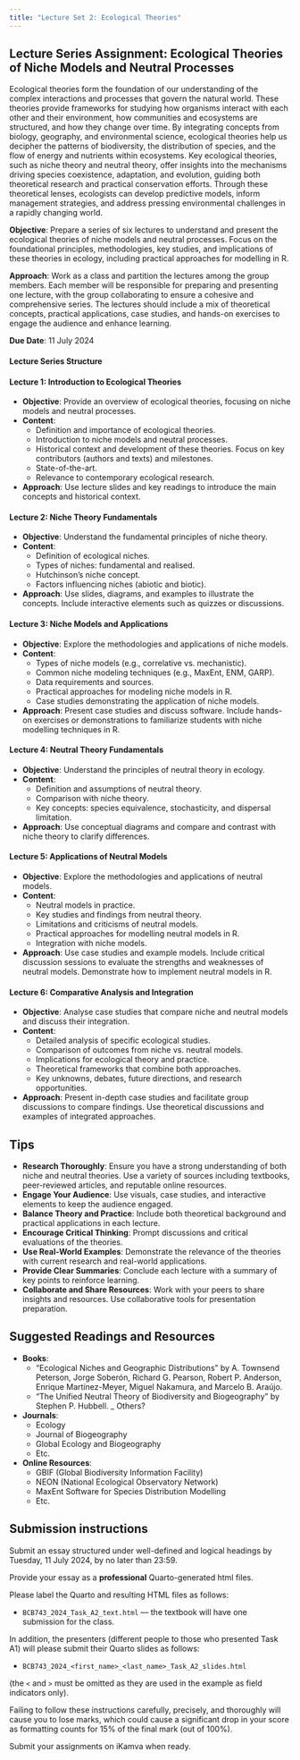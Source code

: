 ```yaml
---
title: "Lecture Set 2: Ecological Theories"
---
```


## Lecture Series Assignment: Ecological Theories of Niche Models and Neutral Processes

Ecological theories form the foundation of our understanding of the complex interactions and processes that govern the natural world. These theories provide frameworks for studying how organisms interact with each other and their environment, how communities and ecosystems are structured, and how they change over time. By integrating concepts from biology, geography, and environmental science, ecological theories help us decipher the patterns of biodiversity, the distribution of species, and the flow of energy and nutrients within ecosystems. Key ecological theories, such as niche theory and neutral theory, offer insights into the mechanisms driving species coexistence, adaptation, and evolution, guiding both theoretical research and practical conservation efforts. Through these theoretical lenses, ecologists can develop predictive models, inform management strategies, and address pressing environmental challenges in a rapidly changing world.

**Objective**: Prepare a series of six lectures to understand and present the ecological theories of niche models and neutral processes. Focus on the foundational principles, methodologies, key studies, and implications of these theories in ecology, including practical approaches for modelling in R.

**Approach**: Work as a class and partition the lectures among the group members. Each member will be responsible for preparing and presenting one lecture, with the group collaborating to ensure a cohesive and comprehensive series. The lectures should include a mix of theoretical concepts, practical applications, case studies, and hands-on exercises to engage the audience and enhance learning.

**Due Date**: 11 July 2024

#### Lecture Series Structure

#### Lecture 1: Introduction to Ecological Theories

- **Objective**: Provide an overview of ecological theories, focusing on niche models and neutral processes.
- **Content**:
  - Definition and importance of ecological theories.
  - Introduction to niche models and neutral processes.
  - Historical context and development of these theories. Focus on key contributors (authors and texts) and milestones.
  - State-of-the-art.
  - Relevance to contemporary ecological research.
- **Approach**: Use lecture slides and key readings to introduce the main concepts and historical context.

#### Lecture 2: Niche Theory Fundamentals

- **Objective**: Understand the fundamental principles of niche theory.
- **Content**:
  - Definition of ecological niches.
  - Types of niches: fundamental and realised.
  - Hutchinson's niche concept.
  - Factors influencing niches (abiotic and biotic).
- **Approach**: Use slides, diagrams, and examples to illustrate the concepts. Include interactive elements such as quizzes or discussions.

#### Lecture 3: Niche Models and Applications

- **Objective**: Explore the methodologies and applications of niche models.
- **Content**:
  - Types of niche models (e.g., correlative vs. mechanistic).
  - Common niche modeling techniques (e.g., MaxEnt, ENM, GARP).
  - Data requirements and sources.
  - Practical approaches for modeling niche models in R.
  - Case studies demonstrating the application of niche models.
- **Approach**: Present case studies and discuss software. Include hands-on exercises or demonstrations to familiarize students with niche modelling techniques in R.

#### Lecture 4: Neutral Theory Fundamentals

- **Objective**: Understand the principles of neutral theory in ecology.
- **Content**:
  - Definition and assumptions of neutral theory.
  - Comparison with niche theory.
  - Key concepts: species equivalence, stochasticity, and dispersal limitation.
- **Approach**: Use conceptual diagrams and compare and contrast with niche theory to clarify differences.

#### Lecture 5: Applications of Neutral Models

- **Objective**: Explore the methodologies and applications of neutral models.
- **Content**:
  - Neutral models in practice.
  - Key studies and findings from neutral theory.
  - Limitations and criticisms of neutral models.
  - Practical approaches for modelling neutral models in R.
  - Integration with niche models.
- **Approach**: Use case studies and example models. Include critical discussion sessions to evaluate the strengths and weaknesses of neutral models. Demonstrate how to implement neutral models in R.

#### Lecture 6: Comparative Analysis and Integration

- **Objective**: Analyse case studies that compare niche and neutral models and discuss their integration.
- **Content**:
  - Detailed analysis of specific ecological studies.
  - Comparison of outcomes from niche vs. neutral models.
  - Implications for ecological theory and practice.
  - Theoretical frameworks that combine both approaches.
  - Key unknowns, debates, future directions, and research opportunities.
- **Approach**: Present in-depth case studies and facilitate group discussions to compare findings. Use theoretical discussions and examples of integrated approaches.

## Tips

- **Research Thoroughly**: Ensure you have a strong understanding of both niche and neutral theories. Use a variety of sources including textbooks, peer-reviewed articles, and reputable online resources.
- **Engage Your Audience**: Use visuals, case studies, and interactive elements to keep the audience engaged.
- **Balance Theory and Practice**: Include both theoretical background and practical applications in each lecture.
- **Encourage Critical Thinking**: Prompt discussions and critical evaluations of the theories.
- **Use Real-World Examples**: Demonstrate the relevance of the theories with current research and real-world applications.
- **Provide Clear Summaries**: Conclude each lecture with a summary of key points to reinforce learning.
- **Collaborate and Share Resources**: Work with your peers to share insights and resources. Use collaborative tools for presentation preparation.

## Suggested Readings and Resources

- **Books**:
  - "Ecological Niches and Geographic Distributions" by A. Townsend Peterson, Jorge Soberón, Richard G. Pearson, Robert P. Anderson, Enrique Martínez-Meyer, Miguel Nakamura, and Marcelo B. Araújo.
  - "The Unified Neutral Theory of Biodiversity and Biogeography" by Stephen P. Hubbell.
  _ Others?

- **Journals**:
  - Ecology
  - Journal of Biogeography
  - Global Ecology and Biogeography
  - Etc.

- **Online Resources**:
  - GBIF (Global Biodiversity Information Facility)
  - NEON (National Ecological Observatory Network)
  - MaxEnt Software for Species Distribution Modelling
  - Etc.

::: callout-important
## Submission instructions

Submit an essay structured under well-defined and logical headings by Tuesday, 11 July 2024, by no later than 23:59.

Provide your essay as a **professional** Quarto-generated html files.

Please label the Quarto and resulting HTML files as follows:

-   `BCB743_2024_Task_A2_text.html` --- the textbook will have one submission for the class.

In addition, the presenters (different people to those who presented Task A1) will please submit their Quarto slides as follows:

-   `BCB743_2024_<first_name>_<last_name>_Task_A2_slides.html`

(the `<` and `>` must be omitted as they are used in the example as field indicators only).

Failing to follow these instructions carefully, precisely, and thoroughly will cause you to lose marks, which could cause a significant drop in your score as formatting counts for 15% of the final mark (out of 100%).

Submit your assignments on iKamva when ready.
:::
